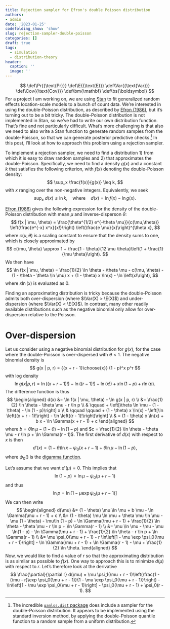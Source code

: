 ```yaml
---
title: Rejection sampler for Efron's double Poisson distribution
authors:
- admin
date: '2023-01-25'
codefolding_show: 'show'
slug: rejection-sampler-double-poisson
categories: []
draft: true
tags:
  - simulation
  - distribution-theory
header:
  caption: ''
  image: ''
---
```


$$
\def\Pr{{\text{Pr}}}
\def\E{{\text{E}}}
\def\Var{{\text{Var}}}
\def\Cov{{\text{Cov}}}
\def\bm{\mathbf}
\def\bs{\boldsymbol}
$$
For a project I am working on, we are using [Stan](https://mc-stan.org/) to fit generalized random effects location-scale models to a bunch of count data. We're interested in using the double-Poisson distribution, as described by [Efron (1986)](https://doi.org/10.2307/2289002), but it's turning out to be a bit tricky. The double-Poisson distribution is not implemented in Stan, so we've had to write our own distribution function. That's fine and not particularly difficult. What's more challenging is that also we need to also write a Stan function to generate random samples from the double-Poisson, so that we can generate posterior predictive checks.[^gamlls] In this post, I'll look at how to approach this problem using a rejection sampler. 

[^gamlls]: The incredible [`gamlss.dist` package](https://cran.r-project.org/package=gamlss.dist) does include a sampler for the double-Poisson distribution. It appears to be implemented using the standard inversion method, by applying the double-Poisson quantile function to a random sample from a uniform distribution.

To implement a rejection sampler, we need to find a distribution 1) from which it is easy to draw random samples and 2) that approximates the double-Poisson. Specifically, we need to find a density $g(x)$ and a constant $k$ that satisfies the following criterion, with $f(x)$ denoting the double-Poisson density:
$$
\sup_x \frac{f(x)}{g(x)} \leq k,
$$
with $x$ ranging over the non-negative integers. Equivalently, we seek
$$
\sup_x \ d(x) \leq \ln k, \quad \text{where} \quad d(x) = \ln f(x) - \ln g(x).
$$

[Efron (1986)](https://doi.org/10.2307/2289002) gives the following expression for the density of the double-Poisson distribution with mean $\mu$ and inverse-disperson $\theta$:
$$
f(x | \mu, \theta) = \frac{\theta^{1/2} e^{-\theta \mu}}{c(\mu,\theta)} \left(\frac{e^{-x} x^x}{x!}\right) \left(\frac{e \mu}{x}\right)^{\theta x},
$$
where $c(\mu,\theta)$ is a scaling constant to ensure that the density sums to one, which is closely approximated by 
$$
c(\mu, \theta) \approx 1 + \frac{1 - \theta}{12 \mu \theta}\left(1 + \frac{1}{\mu \theta}\right).
$$
We then have
$$
\ln f(x | \mu, \theta) = \frac{1}{2} \ln \theta - \theta \mu - c(\mu, \theta) - (1 - \theta - \theta \ln \mu) x + (1 - \theta) x \ln(x) - \ln \left(x!\right),
$$
where $x \ln (x)$ is evaluated as 0.

Finding an approximating distribution is tricky because the double-Poisson admits both over-dispersion (where $\Var(X) > \E(X)$) and under-dispersion (where $\Var(X) < \E(X)$). In contrast, many other readily available distributions such as the negative binomial only allow for over-dispersion relative to the Poisson. 

# Over-dispersion 

Let us consider using a negative binomial distribution for $g(x)$, for the case where the double-Poisson is over-dispersed with $\theta < 1$. The negative binomial density is
$$
g(x | p, r) = {{x + r - 1}\choose{x}} (1 - p)^x p^r
$$
with log density
$$
\ln g(x | p, r) = \ln \left((x + r - 1)!\right) - \ln \left((r - 1)!\right) - \ln \left(x!\right) + x \ln(1 - p) + r \ln (p).
$$
The difference function is thus
$$
\begin{aligned}
d(x) &= \ln f(x | \mu, \theta) - \ln g(x | p, r) \\
&= \frac{1}{2} \ln \theta - \theta \mu - r \ln p \\
& \qquad + \left[\theta \ln \mu - (1 - \theta) - \ln (1 - p)\right] x \\
& \qquad \qquad + (1 - \theta) x \ln(x) - \left[\ln \left((x + r - 1)!\right) - \ln \left((r - 1)!\right)\right] \\
& = (1 - \theta) x \ln(x) + b x - \ln \Gamma(x + r - 1) + c
\end{aligned}
$$
where $b = \theta \ln \mu - (1 - \theta) - \ln (1 - p)$ and $c = \frac{1}{2} \ln \theta - \theta \mu - r \ln p + \ln \Gamma(r - 1)$. The first derivative of $d(x)$ with respect to $x$ is then
$$
d'(x) = (1 - \theta) \ln x - \psi_0(x + r - 1) + \theta \ln \mu - \ln(1 - p),
$$
where $\psi_0()$ is the [digamma function](https://en.wikipedia.org/wiki/Digamma_function). 

Let's assume that we want $d'(\mu) = 0$. This implies that 
$$
\ln(1 - p) = \ln \mu - \psi_0(\mu + r - 1)
$$
and thus
$$
\ln p = \ln\left[1 - \mu \exp \psi_0(\mu + r - 1)\right]
$$
We can then write 
$$
\begin{aligned}
d(\mu) &= (1 - \theta) \mu \ln \mu + b \mu - \ln \Gamma(\mu + r - 1) + c \\
&= (1 - \theta) \mu \ln \mu + \theta \mu \ln \mu - \mu (1 - \theta) - \mu\ln (1 - p) - \ln \Gamma(\mu + r - 1) + \frac{1}{2} \ln \theta - \theta \mu - r \ln p + \ln \Gamma(r - 1) \\
&= \mu \ln \mu - \mu - \mu \ln(1 - p) - \ln \Gamma(\mu + r - 1) + \frac{1}{2} \ln \theta - r \ln p + \ln \Gamma(r - 1) \\
&= \mu \psi_0(\mu + r - 1) - r \ln\left[1 - \mu \exp \psi_0(\mu + r - 1)\right] - \ln \Gamma(\mu + r - 1) + \ln \Gamma(r - 1)  - \mu + \frac{1}{2} \ln \theta.
\end{aligned}
$$
Now, we would like to find a value of $r$ so that the approximating distribution is as similar as possible to $f(x)$. One way to approach this is to minimize $d(\mu)$ with respect to $r$. Let's therefore look at the derivative
$$
\frac{\partial}{\partial r} d(\mu) = \mu \psi_1(\mu + r - 1)\left(\frac{1 - (\mu - r)\exp \psi_0(\mu + r - 1)}{1 - \mu \exp \psi_0(\mu + r - 1)}\right) - \ln\left[1 - \mu \exp \psi_0(\mu + r - 1)\right] - \psi_0(\mu + r - 1) + \psi_0(r - 1).
$$